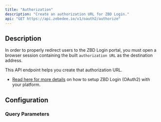 ```yaml
---
title: "Authorization"
description: "Create an authorization URL for ZBD Login."
api: "GET https://api.zebedee.io/v1/oauth2/authorize"
---
```


## Description

In order to properly redirect users to the ZBD Login portal, you must open a browser session containing the built `authorization URL` as the destination address.

This API endpoint helps you create that authorization URL.

- [Read here for more details](/docs/zbd-login/intro) on how to setup ZBD Login (OAuth2) with your platform.

## Configuration

### Query Parameters

<ParamField required initialValue="‎" query="client_id" type="string" />
<ParamField required initialValue="‎" query="response_type" type="string" />
<ParamField required initialValue="‎" query="redirect_uri" type="string" />
<ParamField required initialValue="‎" query="code_challenge_method" type="string" />
<ParamField required initialValue="‎" query="code_challenge" type="string" />
<ParamField required initialValue="‎" query="scope" type="string" />

<CodeGroup />
